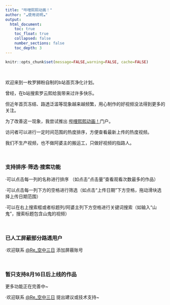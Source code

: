 ```yaml
---
title: "哔哩熙熙动画！"
author: "☁️使用说明☁️" 
output:
  html_document:
    toc: true
    toc_float: true
    collapsed: false
    number_sections: false
    toc_depth: 3
---
```


```r
knitr::opts_chunk$set(message=FALSE,warning=FALSE, cache=FALSE)
```

<br/>

欢迎来到一枚罗狮粉自制的b站首页净化计划。

曾经，在b站搜索罗云熙给我带来过许多快乐。

但近年首页冻结、路透泛滥等现象越来越频繁，用心制作的好视频没法得到更多的关注。

为了改善这一现象，我尝试推出 [哔哩熙熙动画！]()门户。

访问者可以进行一定时间范围的热度排序，方便查看最新上传的热度视频。

我们不生产视频，也不做阿婆主的搬运工，只做好视频的指路人。

<br/>

### 支持排序·筛选·搜索功能

·可以点击每一列的名称进行排序 （如点击“点击量”查看观看次数最多的作品）

·可以点击每一列下方的空格进行筛选（如点击“上传日期”下方空格，拖动滑块选择上传日期范围）

·可以在右上搜索框或者标题列/阿婆主列下方空格进行关键词搜索（如输入“山鬼”，搜索标题包含山鬼的视频）

<br/>
  
### 已人工屏蔽部分路透用户

·欢迎联系 [\@Re_空中三日](https://www.weibo.com/u/6722029638) 添加屏蔽账号

<br/>
  
### 暂只支持8月16日后上线的作品

更多功能正在完善中~

·欢迎联系 [\@Re_空中三日](https://www.weibo.com/u/6722029638) 提出建议或技术支持~
  
  